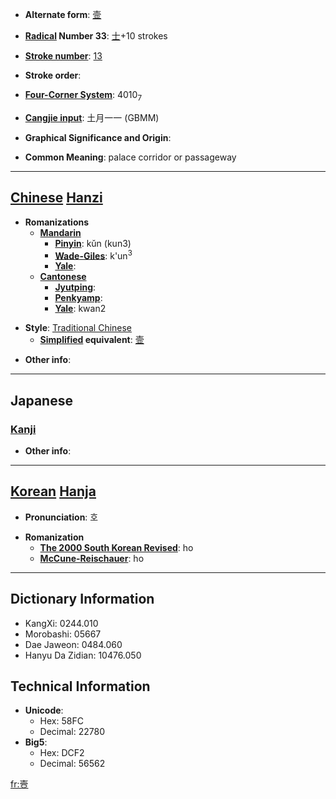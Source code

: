 * '''Alternate form''': [[壸]]

* '''[[Wiktionary:Chinese radical index| Radical]] Number 33''': [[Wiktionary:Chinese radical index 士|士]]+10 strokes

* '''[[Wiktionary:Chinese total strokes index|Stroke number]]''': [[Wiktionary:Chinese total strokes index 13|13]]

* '''Stroke order''': 

* '''[[Wiktionary:Chinese four corner index|Four-Corner System]]''': 4010<sub>7</sub>

* '''[[Wiktionary:Chinese Cangjie index|Cangjie input]]''': 土月一一 (GBMM)

* '''Graphical Significance and Origin''': 

* '''Common Meaning''': palace corridor or passageway

----

== [[Chinese]] [[Hanzi]] ==

* '''Romanizations'''
** '''[[Mandarin]]'''
*** '''[[Pinyin]]''': kǔn (kun3)
*** '''[[Wade-Giles]]''': k'un<sup>3</sup>
*** '''[[Yale]]''': 
** '''[[Cantonese]]'''
*** '''[[Jyutping]]''':
*** '''[[Penkyamp]]''': 
*** '''[[Yale]]''': kwan2

* '''Style''': [[Traditional Chinese]] 
** '''[[Simplified Chinese|Simplified]] equivalent''': [[壸]]

* '''Other info''': 

----

==Japanese==
===[[Kanji]]===
{{kanji|on readings=[[こん]] (kon)|kun readings=[[へやのつろ]] (heyanotsuro), [[おく]] (oku)}}

* '''Other info''':  

----

== [[Korean]] [[Hanja]] ==

* '''Pronunciation''': 호

* '''Romanization'''
** '''[[The 2000 South Korean Revised Romanization|The 2000 South Korean Revised]]''': ho
** '''[[McCune-Reischauer]]''': ho

----

== Dictionary Information ==

* KangXi: 0244.010
* Morobashi: 05667
* Dae Jaweon: 0484.060
* Hanyu Da Zidian: 10476.050

== Technical Information ==

* '''Unicode''':
** Hex: 58FC
** Decimal: 22780
* '''Big5''':
** Hex: DCF2
** Decimal: 56562

[[fr:壼]]